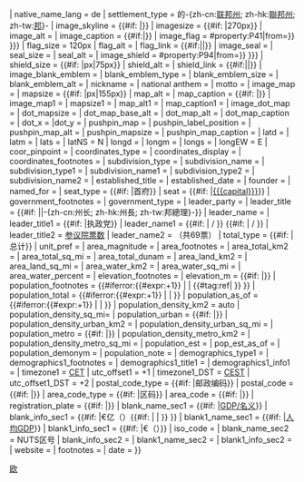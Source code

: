 <includeonly>{{Infobox Settlement
<!-- See Template:Infobox Settlement for additional fields and descriptions -->
| official_name           = {{{Name}}}
| native_name             = {{#if:{{{German_name|<noinclude>x</noinclude>}}} |{{{German_name}}}}}
| native_name_lang        = de
| settlement_type         = {{GER}}的-{zh-cn:[[联邦州 (德国)|联邦州]]; zh-hk:[[联邦州 (德国)|聯邦州]]; zh-tw:[[联邦州 (德国)|邦]]}-
| image_skyline           = {{#if:{{{image_photo|<noinclude>x</noinclude>}}} |{{{image_photo}}}}}
| imagesize               = {{#if:{{{image_photo|<noinclude>x</noinclude>}}} |270px}}
| image_alt               = 
| image_caption           = {{#if:{{{image_caption|}}}|{{{image_caption}}}}}
| image_flag              = {{{flag|{{ {{{|safesubst:}}}#property:P41|from={{{WikidataID|}}}}} }}}
| flag_size               = 120px
| flag_alt                = 
| flag_link               = {{#if:{{{flag_link|<noinclude>x</noinclude>}}}|{{{flag_link}}}|}}
| image_seal              = 
| seal_size               = 
| seal_alt                = 
| image_shield            = {{{state_coa|{{ {{{|safesubst:}}}#property:P94|from={{{WikidataID|}}}}} }}}
| shield_size             = {{#if:{{{coa_size|<noinclude>x</noinclude>}}} |{{{coa_size}}}px|75px}}
| shield_alt              = 
| shield_link              = {{#if:{{{shield_link|<noinclude>x</noinclude>}}}|{{{shield_link}}}|}}
| image_blank_emblem      = 
| blank_emblem_type       = 
| blank_emblem_size       = 
| blank_emblem_alt        = 
| nickname                = 
| national anthem         = 
| motto                   = 
| image_map               = {{{map}}}
| mapsize                 = {{#if:{{{map_size|<noinclude>x</noinclude>}}} |{{{map_size}}}px|155px}}
| map_alt                 = 
| map_caption             = {{#if:{{{map_text|<noinclude>x</noinclude>}}} |{{{map_text}}}}}
| image_map1              = 
| mapsize1                = 
| map_alt1                = 
| map_caption1            = 
| image_dot_map           = 
| dot_mapsize             = 
| dot_map_base_alt        = 
| dot_map_alt             = 
| dot_map_caption         = 
| dot_x = |dot_y = 
| pushpin_map             = 
| pushpin_label_position  = 
| pushpin_map_alt         = 
| pushpin_mapsize         = 
| pushpin_map_caption     = 
| latd   = {{{latd|00}}} 
| latm   = {{{latm|00}}}
| lats   = {{{lats|00}}} 
| latNS  = N
| longd  = {{{longd|00}}} 
| longm  = {{{longm|00}}}
| longs  = {{{longs|00}}} 
| longEW = E
| coor_pinpoint           = 
| coordinates_type        = 
| coordinates_display     = {{{coordinates_display|}}}
| coordinates_footnotes   = 
| subdivision_type        =
| subdivision_name        =
| subdivision_type1       = 
| subdivision_name1       = 
| subdivision_type2       = 
| subdivision_name2       = 
| established_title       = 
| established_date        = 
| founder                 = 
| named_for               = 
| seat_type               = {{#if:{{{capital|<noinclude>x</noinclude>}}} |首府}}
| seat                    = {{#if:{{{capital|<noinclude>x</noinclude>}}} |[[{{{capital}}}]]}}
| government_footnotes    = 
| government_type         = 
| leader_party            = {{{leader_party}}}
| leader_title            = {{#if:{{{leader_title|<noinclude>x</noinclude>}}} |{{{leader_title}}}|-{zh-cn:州长; zh-hk:州長; zh-tw:邦總理}-}}
| leader_name             = {{{leader}}}
| leader_title1           = {{#if:{{{ruling_party2|<noinclude>x</noinclude>}}} |执政党}}
| leader_name1            = {{Polparty|Germany|{{{ruling_party1}}}}} {{#if:{{{ruling_party2|<noinclude>x</noinclude>}}} | / {{Polparty|Germany|{{{ruling_party2}}}}}}} {{#if:{{{ruling_party3|<noinclude>x</noinclude>}}} | / {{Polparty|Germany|{{{ruling_party3}}}}}}}
| leader_title2           = [[德国联邦参议院|参议院票数]]
| leader_name2            = {{{votes}}}（共69票）
| total_type              = {{#if:{{{image_photo|<noinclude>x</noinclude>}}} |总计}}
| unit_pref               = 
| area_magnitude          = 
| area_footnotes          =
| area_total_km2          = {{{area}}}
| area_total_sq_mi        = 
| area_total_dunam        = 
| area_land_km2           = 
| area_land_sq_mi         = 
| area_water_km2          = 
| area_water_sq_mi        = 
| area_water_percent      = 
| elevation_footnotes     = 
| elevation_m             = {{#if:{{{elevation|<noinclude>x</noinclude>}}} |{{{elevation}}}}}
| population_footnotes    = {{#iferror:{{#expr:{{Population Germany|key={{{key|}}} }}+1}} | {{{pop_ref}}} | {{#tag:ref| {{Population Germany|key={{{key|}}}|datref=QUELLE }} }} }}
| population_total        = {{#iferror:{{#expr:{{Population Germany|key={{{key|}}} }}+1}} | {{{population}}} | {{Population Germany|key={{{key|}}} }} }}
| population_as_of        = {{#iferror:{{#expr:{{Population Germany|key={{{key|}}} }}+1}} | {{{pop_date}}} | {{Population Germany|key={{{key|}}}|datref=STAND}} }}
| population_density_km2  = auto
| population_density_sq_mi= 
| population_urban        = {{#if:{{{pop_urban|<noinclude>x</noinclude>}}} |{{{pop_urban}}}}}
| population_density_urban_km2   = 
| population_density_urban_sq_mi = 
| population_metro        = {{#if:{{{pop_metro|<noinclude>x</noinclude>}}} |{{{pop_metro}}}}}
| population_density_metro_km2   = 
| population_density_metro_sq_mi = 
| population_est          = 
| pop_est_as_of           = 
| population_demonym      = 
| population_note         = 
| demographics_type1      = 
| demographics1_footnotes = <!-- for references: use <ref> tags -->
| demographics1_title1    = 
| demographics1_info1     = <!-- etc., up to demographics1_title5 / demographics1_info5 -->
| timezone1               = [[歐洲中部時間|CET]]
| utc_offset1             = +1
| timezone1_DST           = [[歐洲中部夏季時間|CEST]]
| utc_offset1_DST         = +2
| postal_code_type        = {{#if:{{{PLZ|<noinclude>x</noinclude>}}} |邮政编码}}
| postal_code             = {{#if:{{{PLZ|<noinclude>x</noinclude>}}} |{{{PLZ}}}}} 
| area_code_type          = {{#if:{{{Vorwahl|<noinclude>x</noinclude>}}} |区码}}
| area_code               = {{#if:{{{Vorwahl|<noinclude>x</noinclude>}}} |{{{Vorwahl}}}}}
| registration_plate      = {{#if:{{{Kfz|<noinclude>x</noinclude>}}} |{{{Kfz}}}}}
| blank_name_sec1         = {{#if:{{{GDP|<noinclude>x</noinclude>}}} |[[国内生产总值|GDP/名义]]}}
| blank_info_sec1         = {{#if:{{{GDP|<noinclude>x</noinclude>}}} |€{{{GDP}}}亿（{{{GDP_year}}}）{{#if:{{{GDP_ref|<noinclude>x</noinclude>}}} |{{{GDP_ref}}} | {{Citation needed|date={{{date|}}}}} }} }}
| blank1_name_sec1        = {{#if:{{{GDP_per_capita|<noinclude>x</noinclude>}}} |[[国内生产总值|人均GDP]]}}
| blank1_info_sec1        = {{#if:{{{GDP_per_capita|<noinclude>x</noinclude>}}} |€{{{GDP_per_capita}}}（{{{GDP_per_capita_year}}}）}}
| iso_code                = {{{iso region}}}
| blank_name_sec2         = NUTS区号
| blank_info_sec2         = {{{NUTS}}}
| blank1_name_sec2         = 
| blank1_info_sec2         = 
| website                 = {{{Website}}}
| footnotes               = 
| date                    = {{{date|}}}
}}</includeonly><noinclude>

{{Uses Infobox settlement}}
{{Documentation}}
[[Category:欧洲国家模板|{{PAGENAME}}]]
[[Category:行政区划信息框模板|欧]]
</noinclude>